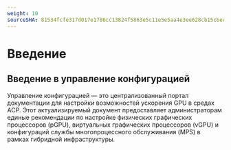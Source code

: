 ```yaml
---
weight: 10
sourceSHA: 81534fcfe317d017e1786cc13824f5863e5c11e5e5aa4e3ee628cb15cbee64da
---
```


# Введение

## Введение в управление конфигурацией

Управление конфигурацией — это централизованный портал документации для настройки возможностей ускорения GPU в средах ACP. Этот актуализируемый документ предоставляет администраторам единые рекомендации по настройке физических графических процессоров (pGPU), виртуальных графических процессоров (vGPU) и конфигураций службы многопроцессного обслуживания (MPS) в рамках гибридной инфраструктуры.
